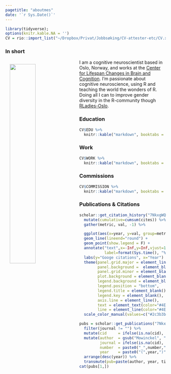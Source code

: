 ```yaml
---
pagetitle: "aboutmes"
date: '`r Sys.Date()`'
---
```

 
```r
library(tidyverse);
options(knitr.kable.NA = '')
CV = rio::import_list("~/Dropbox/Privat/Jobbsøking/CV-attester-etc/CV.xlsx")
```

### In short
<img src="img/profile.png" align="left" width="40%" style="padding: 1em; border:none; background: transparent; box-shadow: none;">

I am a cognitive neuroscientist based in Oslo, Norway, and works at the [Center for Lifespan Changes in Brain and Cognition](www.oslobrains.no). I'm passionate about cognitive neuroscience, using R and teaching the world the wonders of R. Doing all I can to improve gender diversity in the R-community though [RLadies-Oslo](https://twitter.com/RLadies_Oslo).


### Education  
```r
CV$EDU %>% 
  knitr::kable("markdown", booktabs = T)

```
### Work  
```r
CV$WORK %>% 
  knitr::kable("markdown", booktabs = T)
```
### Commissions  
```r
CV$COMMISSION %>% 
  knitr::kable("markdown", booktabs = T)
```


### Publications & Citations
```r
scholar::get_citation_history("7NkxgWQAAAAJ") %>% 
  mutate(cumulative=cumsum(cites)) %>% 
  gather(metric, val, -1) %>% 

  ggplot(aes(x=year, y=val, group=metric, fill=metric, colour=metric)) + 
  geom_line(lineend="round") + 
  geom_point(show.legend = F) +
  annotate("text",x=-Inf,y=Inf,vjust=1.5,hjust=-0.05,size=3,colour='gray',
           label=format(Sys.time(), "%d-%m-%Y %H:%M %Z")) + #add timestamp for the update
  labs(y="Googe citations", x="Year") +
  theme(panel.grid.major = element_line(color="#4E67691F"),
        panel.background =  element_blank(),
        panel.grid.minor = element_blank(),
        plot.background = element_blank(), 
        legend.background = element_blank(),
        legend.position = "bottom",
        legend.title = element_blank(),
        legend.key = element_blank(),
        axis.line = element_line(),
        text = element_text(color="#4E6769"),
        line = element_line(color="#4E6769")) +
  scale_color_manual(values=c("#2c3b3b", "#AD957F"))

```


```r
pubs = scholar::get_publications("7NkxgWQAAAAJ") %>% 
  filter(journal != "") %>% 
  mutate(cid     = ifelse(is.na(cid), NA, paste0("https://scholar.google.no/scholar?oi=bibs&hl=en&cluster=", cid))) %>% 
  mutate(author  = gsub("Mowinckel", "**Mowinckel**", author), 
         journal = ifelse(is.na(cid), paste0("_", journal,"_"), paste0("[_", journal,"_](", cid, ")")), 
         number  = paste0("_",number,"_"),
         year    = paste0("(",year,")")) %>% 
  arrange(desc(year)) %>% 
  transmute(pub=paste(author, year, title, journal, number, collapse="<br><br>")) 
cat(pubs[1,])

```

